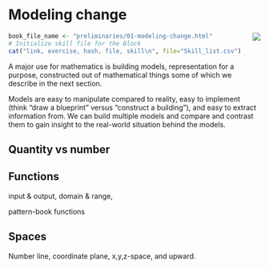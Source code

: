 # Modeling change {#modeling-change}

<div style="float:right;">[![](www/icons/edit.png)](https://github.com/ProjectMOSAIC/MOSAIC-Calculus/blob/main/Preliminaries/01-modeling-change.Rmd)</div>

```r
book_file_name <- "preliminaries/01-modeling-change.html"
# Initialize skill file for the Block
cat("link, exercise, hash, file, skill\n", file="Skill_list.csv")
```



A major use for mathematics is building models, representation for a purpose, constructed out of mathematical things some of which we describe in the next section.

Models are easy to manipulate compared to reality, easy to implement (think "draw a blueprint" versus "construct a building"), and easy to extract information from. We can build multiple models and compare and contrast them to gain insight to the real-world situation behind the models.

## Quantity vs number 

## Functions

input & output, domain & range,

pattern-book functions

## Spaces

Number line, coordinate plane, x,y,z-space, and upward.
